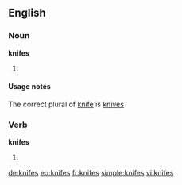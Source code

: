 ==English==

===Noun===
'''knifes'''

# {{nonstandard}} {{plural of|knife}}

====Usage notes====
The correct plural of [[knife]] is [[knives]]

===Verb===
'''knifes'''

# {{third-person singular of|knife}}

[[de:knifes]]
[[eo:knifes]]
[[fr:knifes]]
[[simple:knifes]]
[[vi:knifes]]